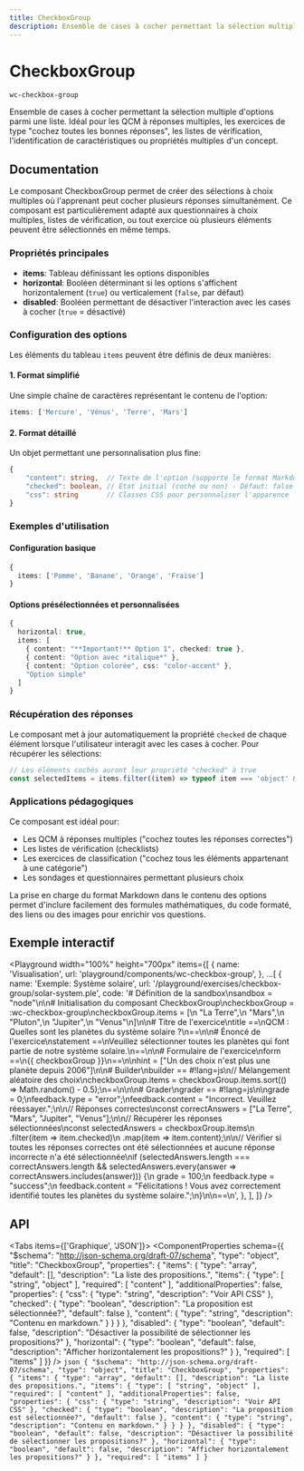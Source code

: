 ```yaml
---
title: CheckboxGroup
description: Ensemble de cases à cocher permettant la sélection multiple d'options parmi une liste. Idéal pour les QCM à réponses multiples, les exercices de type "cochez toutes les bonnes réponses", les listes de vérification, l'identification de caractéristiques ou propriétés multiples d'un concept.
---
```



# CheckboxGroup

`wc-checkbox-group`

Ensemble de cases à cocher permettant la sélection multiple d'options parmi une liste. Idéal pour les QCM à réponses multiples, les exercices de type "cochez toutes les bonnes réponses", les listes de vérification, l'identification de caractéristiques ou propriétés multiples d'un concept.

## Documentation

Le composant CheckboxGroup permet de créer des sélections à choix multiples où l'apprenant peut cocher plusieurs réponses simultanément. Ce composant est particulièrement adapté aux questionnaires à choix multiples, listes de vérification, ou tout exercice où plusieurs éléments peuvent être sélectionnés en même temps.

### Propriétés principales

- **items**: Tableau définissant les options disponibles
- **horizontal**: Booléen déterminant si les options s'affichent horizontalement (`true`) ou verticalement (`false`, par défaut)
- **disabled**: Booléen permettant de désactiver l'interaction avec les cases à cocher (`true` = désactivé)

### Configuration des options

Les éléments du tableau `items` peuvent être définis de deux manières:

#### 1. Format simplifié

Une simple chaîne de caractères représentant le contenu de l'option:

```typescript
items: ['Mercure', 'Vénus', 'Terre', 'Mars']
```

#### 2. Format détaillé

Un objet permettant une personnalisation plus fine:

```typescript
{
    "content": string,  // Texte de l'option (supporte le format Markdown)
    "checked": boolean, // État initial (coché ou non) - Défaut: false
    "css": string       // Classes CSS pour personnaliser l'apparence
}
```

### Exemples d'utilisation

#### Configuration basique

```typescript
{
  items: ['Pomme', 'Banane', 'Orange', 'Fraise']
}
```

#### Options présélectionnées et personnalisées

```typescript
{
  horizontal: true,
  items: [
    { content: "**Important!** Option 1", checked: true },
    { content: "Option avec *italique*" },
    { content: "Option colorée", css: "color-accent" },
    "Option simple"
  ]
}
```

### Récupération des réponses

Le composant met à jour automatiquement la propriété `checked` de chaque élément lorsque l'utilisateur interagit avec les cases à cocher. Pour récupérer les sélections:

```typescript
// Les éléments cochés auront leur propriété "checked" à true
const selectedItems = items.filter((item) => typeof item === 'object' && item.checked)
```

### Applications pédagogiques

Ce composant est idéal pour:

- Les QCM à réponses multiples ("cochez toutes les réponses correctes")
- Les listes de vérification (checklists)
- Les exercices de classification ("cochez tous les éléments appartenant à une catégorie")
- Les sondages et questionnaires permettant plusieurs choix

La prise en charge du format Markdown dans le contenu des options permet d'inclure facilement des formules mathématiques, du code formaté, des liens ou des images pour enrichir vos questions.

## Exemple interactif

<Playground
  width="100%"
  height="700px"
  items={[
    {
      name: 'Visualisation',
      url: 'playground/components/wc-checkbox-group',
    },
    ...[
      {
        name: 'Exemple: Système solaire',
        url: '/playground/exercises/checkbox-group/solar-system.ple',
        code: '# Définition de la sandbox\nsandbox = "node"\n\n# Initialisation du composant CheckboxGroup\ncheckboxGroup = :wc-checkbox-group\ncheckboxGroup.items = [\n  "La Terre",\n  "Mars",\n  "Pluton",\n  "Jupiter",\n  "Venus"\n]\n\n# Titre de l\'exercice\ntitle ==\nQCM : Quelles sont les planètes du système solaire ?\n==\n\n# Énoncé de l\'exercice\nstatement ==\nVeuillez sélectionner toutes les planètes qui font partie de notre système solaire.\n==\n\n# Formulaire de l\'exercice\nform ==\n{{ checkboxGroup }}\n==\n\nhint = ["Un des choix n\'est plus une planète depuis 2006"]\n\n# Builder\nbuilder == #!lang=js\n// Mélangement aléatoire des choix\ncheckboxGroup.items = checkboxGroup.items.sort(() => Math.random() - 0.5);\n==\n\n\n# Grader\ngrader == #!lang=js\n\ngrade = 0;\nfeedback.type = "error";\nfeedback.content = "Incorrect. Veuillez réessayer.";\n\n// Réponses correctes\nconst correctAnswers = ["La Terre", "Mars", "Jupiter", "Venus"];\n\n// Récupérer les réponses sélectionnées\nconst selectedAnswers = checkboxGroup.items\n    .filter(item => item.checked)\n    .map(item => item.content);\n\n// Vérifier si toutes les réponses correctes ont été sélectionnées et aucune réponse incorrecte n\'a été sélectionnée\nif (selectedAnswers.length === correctAnswers.length && selectedAnswers.every(answer => correctAnswers.includes(answer))) {\n  grade = 100;\n  feedback.type = "success";\n  feedback.content = "Félicitations ! Vous avez correctement identifié toutes les planètes du système solaire.";\n}\n\n==\n',
      },
    ],
  ]}
/>

## API

<Tabs items={['Graphique', 'JSON']}>
  <Tab>
    <ComponentProperties schema={{
  "$schema": "http://json-schema.org/draft-07/schema",
  "type": "object",
  "title": "CheckboxGroup",
  "properties": {
    "items": {
      "type": "array",
      "default": [],
      "description": "La liste des propositions.",
      "items": {
        "type": [
          "string",
          "object"
        ],
        "required": [
          "content"
        ],
        "additionalProperties": false,
        "properties": {
          "css": {
            "type": "string",
            "description": "Voir API CSS"
          },
          "checked": {
            "type": "boolean",
            "description": "La proposition est sélectionnée?",
            "default": false
          },
          "content": {
            "type": "string",
            "description": "Contenu en markdown."
          }
        }
      }
    },
    "disabled": {
      "type": "boolean",
      "default": false,
      "description": "Désactiver la possibilité de sélectionner les propositions?"
    },
    "horizontal": {
      "type": "boolean",
      "default": false,
      "description": "Afficher horizontalement les propositions?"
    }
  },
  "required": [
    "items"
  ]
}} />
  </Tab>
  <Tab>
    ```json
    {
  "$schema": "http://json-schema.org/draft-07/schema",
  "type": "object",
  "title": "CheckboxGroup",
  "properties": {
    "items": {
      "type": "array",
      "default": [],
      "description": "La liste des propositions.",
      "items": {
        "type": [
          "string",
          "object"
        ],
        "required": [
          "content"
        ],
        "additionalProperties": false,
        "properties": {
          "css": {
            "type": "string",
            "description": "Voir API CSS"
          },
          "checked": {
            "type": "boolean",
            "description": "La proposition est sélectionnée?",
            "default": false
          },
          "content": {
            "type": "string",
            "description": "Contenu en markdown."
          }
        }
      }
    },
    "disabled": {
      "type": "boolean",
      "default": false,
      "description": "Désactiver la possibilité de sélectionner les propositions?"
    },
    "horizontal": {
      "type": "boolean",
      "default": false,
      "description": "Afficher horizontalement les propositions?"
    }
  },
  "required": [
    "items"
  ]
}
    ```
  </Tab>
</Tabs>
